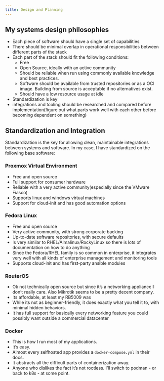 ```yaml
---
title: Design and Planning
---
```



## My systems design philosophies
- Each piece of software should have a single set of capabilities
- There should be minimal overlap in operational responsibilities between different parts of the stack
- Each part of the stack should fit the following conditions:  
    - Free
    - Open Source, ideally with an active community
    - Should be reliable when run using commonly available knowledge and best practices.
    - Software should be available from trusted repositories or as a OCI image. Building from source is acceptable if no alternatives exist.
    - Should have a low resource usage at idle
- Standardization is key
- integrations and tooling should be researched and compared before implementation(figure out what parts work well with each other before becoming dependent on something)

## Standardization and Integration
Standardization is the key for allowing clean, maintainable integrations between systems and software.
In my case, I have standardized on the following base software:

### Proxmox Virtual Environment
- Free and open source
- Full support for consumer hardware
- Reliable with a very active community(especially since the VMware Fiasco)
- Supports linux and windows virtual machines
- Support for cloud-init and has good automation options

### Fedora Linux
- Free and open source
- Very active community, with strong corporate backing
- Up-to-date software repositories, with secure defaults
- Is very similar to RHEL/Almalinux/RockyLinux so there is lots of documentation on how to do anything
- Since the Fedora/RHEL family is so common in enterprise, it integrates very well with all kinds of enterprise management and monitoring tools
- Supports cloud-init and has first-party ansible modules

### RouterOS
- Ok not technically open source but since it's a networking appliance I don't really care. Also Mikrotik seems to be a pretty decent company.
- Its affordable, at least my RB5009 was
- While its not as beginner-friendly, it does exactly what you tell it to, with minimal hidden behaviors.
- It has full support for basically every networking feature you could possibly want outside a commercial datacenter

### Docker
- This is how I run most of my applications.
- It's easy.
- Almost every selfhosted app provides a `docker-compose.yml` in their docs.
- It abstracts all the difficult parts of containerization away.
- Anyone who dislikes the fact it's not rootless. I'll switch to podman - or back to k8s - at some point.